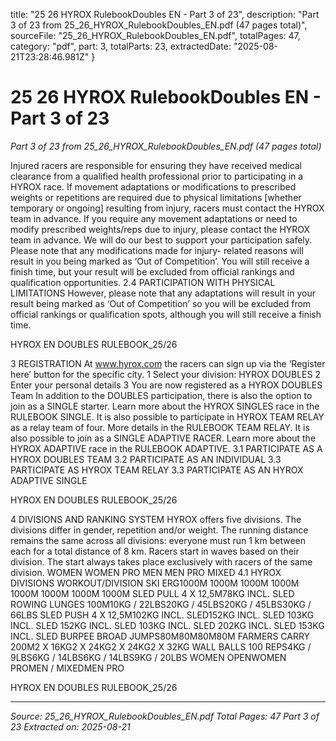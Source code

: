   title: "25 26 HYROX RulebookDoubles EN - Part 3 of 23",
  description: "Part 3 of 23 from 25_26_HYROX_RulebookDoubles_EN.pdf (47 pages total)",
  sourceFile: "25_26_HYROX_RulebookDoubles_EN.pdf",
  totalPages: 47,
  category: "pdf",
  part: 3,
  totalParts: 23,
  extractedDate: "2025-08-21T23:28:46.981Z"
}

# 25 26 HYROX RulebookDoubles EN - Part 3 of 23

*Part 3 of 23 from 25_26_HYROX_RulebookDoubles_EN.pdf (47 pages total)*

Injured racers are responsible for ensuring they have
received medical clearance from a qualified health
professional prior to participating in a HYROX race.
If movement adaptations or modifications to
prescribed weights or repetitions are required due to
physical limitations [whether temporary or ongoing]
resulting from injury, racers must contact the HYROX
team in advance.
If you require any movement adaptations or need to
modify prescribed weights/reps due to injury, please
contact the HYROX team in advance. We will do our
best to support your participation safely.
Please note that any modifications made for injury-
related reasons will result in you being marked as
‘Out of Competition’. You will still receive a finish time,
but your result will be excluded from official rankings
and qualification opportunities.
2.4 PARTICIPATION WITH
PHYSICAL LIMITATIONS
However, please note that any adaptations will result
in your result being marked as ‘Out of Competition’
so you will be excluded from official rankings or
qualification spots, although you will still receive a
finish time.

HYROX EN DOUBLES RULEBOOK_25/26

3 REGISTRATION
At www.hyrox.com the racers can sign up via the
‘Register here’ button for the specific city.
1 Select your division: HYROX DOUBLES
2 Enter your personal details
3 You are now registered as a
HYROX DOUBLES Team
In addition to the DOUBLES participation, there is
also the option to join as a SINGLE starter. Learn more
about the HYROX SINGLES race in the RULEBOOK
SINGLE.
It is also possible to participate in HYROX TEAM
RELAY as a relay team of four. More details in the
RULEBOOK TEAM RELAY.
It is also possible to join as a SINGLE ADAPTIVE
RACER. Learn more about the HYROX ADAPTIVE race
in the RULEBOOK ADAPTIVE.
3.1 PARTICIPATE AS A
HYROX DOUBLES TEAM
3.2 PARTICIPATE AS AN
INDIVIDUAL
3.3 PARTICIPATE AS HYROX
TEAM RELAY
3.3 PARTICIPATE AS AN
HYROX ADAPTIVE SINGLE

HYROX EN DOUBLES RULEBOOK_25/26

4 DIVISIONS AND
RANKING SYSTEM
HYROX offers five divisions. The divisions differ in
gender, repetition and/or weight. The running distance
remains the same across all divisions: everyone must
run 1 km between each for a total distance of 8 km.
Racers start in waves based on their division. The
start always takes place exclusively with racers of the
same division.
WOMEN
WOMEN PRO
MEN
MEN PRO
MIXED
4.1 HYROX DIVISIONS
WORKOUT/DIVISION
SKI ERG1000M
1000M
1000M
1000M
1000M
1000M
1000M
1000M
SLED PULL 4 X 12,5M78KG INCL. SLED
ROWING
LUNGES 100M10KG / 22LBS20KG / 45LBS20KG / 45LBS30KG / 66LBS
SLED PUSH 4 X 12,5M102KG INCL. SLED152KG INCL. SLED
103KG INCL. SLED
152KG INCL. SLED
103KG INCL. SLED
202KG INCL. SLED
153KG INCL. SLED
BURPEE BROAD JUMPS80M80M80M80M
FARMERS CARRY 200M2 X 16KG2 X 24KG2 X 24KG2 X 32KG
WALL BALLS 100 REPS4KG / 9LBS6KG / 14LBS6KG / 14LBS9KG / 20LBS
WOMEN OPENWOMEN PROMEN / MIXEDMEN PRO

HYROX EN DOUBLES RULEBOOK_25/26

---

*Source: 25_26_HYROX_RulebookDoubles_EN.pdf*
*Total Pages: 47*
*Part 3 of 23*
*Extracted on: 2025-08-21*
